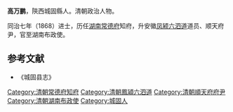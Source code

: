 '''高万鹏'''，陝西城固縣人。清朝政治人物。

同治七年（1868）进士，历任[[湖南|湖南]][[常德府|常德府]]知府，升安徽[[凤颍六泗道|凤颍六泗道]]道员、顺天府尹，官至湖南布政使。

==参考文献==
*《城固县志》

{{同治七年戊辰科殿試金榜}}
{{DEFAULTSORT:Gao高}}

[[Category:清朝常德府知府|Category:清朝常德府知府]]
[[Category:清朝鳳潁六泗道|Category:清朝鳳潁六泗道]]
[[Category:清朝順天府府尹|Category:清朝順天府府尹]]
[[Category:清朝湖南布政使|Category:清朝湖南布政使]]
[[Category:城固人|Category:城固人]]
{{清朝人物小作品}}